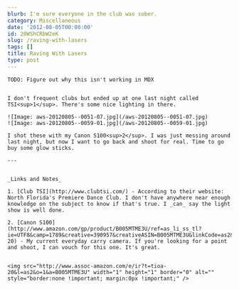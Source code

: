 ```yaml
---
blurb: I'm sure everyone in the club was sober.
category: Miscellaneous
date: '2012-08-05T00:00:00'
id: 20WShCRbW2eK
slug: /raving-with-lasers
tags: []
title: Raving With Lasers
type: post
---
```


```
TODO: Figure out why this isn't working in MDX


I don't frequent clubs but ended up at one last night called TSI<sup>1</sup>. There's some nice lighting in there.

![Image: aws-20120805--0051-07.jpg](/aws-20120805--0051-07.jpg)
![Image: aws-20120805--0059-01.jpg](/aws-20120805--0059-01.jpg)

I shot these with my Canon S100<sup>2</sup>. I was just messing around last night, but now I want to go back and shoot for real. Time to go buy some glow sticks.

---


_Links and Notes_

1. [Club TSI](http://www.clubtsi.com/) - According to their website: North Florida's Premiere Dance Club. I don't have anywhere near enough knowledge on the subject to know if that's true. I _can_ say the light show is well done. 

2. [Canon S100](http://www.amazon.com/gp/product/B005MTME3U/ref=as_li_ss_tl?ie=UTF8&camp=1789&creative=390957&creativeASIN=B005MTME3U&linkCode=as2&tag=tioa-20) - My current everyday carry camera. If you're looking for a point and shoot, I can vouch for this one. It's great. 


<img src="http://www.assoc-amazon.com/e/ir?t=tioa-20&l=as2&o=1&a=B005MTME3U" width="1" height="1" border="0" alt="" style="border:none !important; margin:0px !important;" />
```